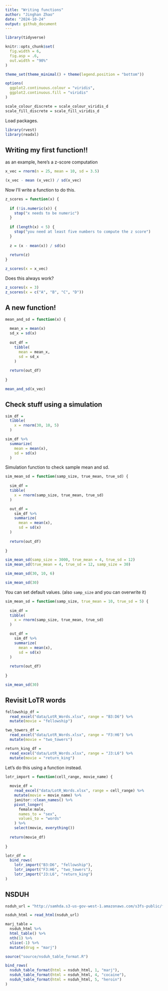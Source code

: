 ```yaml
---
title: "Writing functions"
author: "Jinghan Zhao"
date: "2024-10-24"
output: github_document
---
```



```r
library(tidyverse)

knitr::opts_chunk$set(
  fig.width = 6,
  fig.asp = .6,
  out.width = "90%"
)

theme_set(theme_minimal() + theme(legend.position = "bottom"))

options(
  ggplot2.continuous.colour = "viridis",
  ggplot2.continuous.fill = "viridis"
)

scale_colour_discrete = scale_colour_viridis_d
scale_fill_discrete = scale_fill_viridis_d
```

Load packages.

```r
library(rvest)
library(readxl)
```



## Writing my first function!!

as an example, here's a z-score computation

```r
x_vec = rnorm(n = 25, mean = 10, sd = 3.5)

(x_vec - mean (x_vec)) / sd(x_vec)
```

Now I'll write a function to do this.

```r
z_scores = function(x) {
  
  if (!is.numeric(x)) {
    stop("x needs to be numeric")
  }
  
  if (length(x) < 5) {
    stop("you need at least five numbers to compute the z score")
  }
  
  z = (x - mean(x)) / sd(x)
  
  return(z)
}

z_scores(x = x_vec)
```

Does this always work?

```r
z_scores(x = 3)
z_scores(x = c("A", "B", "C", "D"))
```


## A new function!

```r
mean_and_sd = function(x) {
  
  mean_x = mean(x)
  sd_x = sd(x)
  
  out_df = 
    tibble(
      mean = mean_x,
      sd = sd_x
    )
  
  return(out_df)
  
}

mean_and_sd(x_vec)
```


## Check stuff using a simulation

```r
sim_df = 
  tibble(
    x = rnorm(30, 10, 5)
  )

sim_df %>% 
  summarize(
    mean = mean(x),
    sd = sd(x)
  )
```

Simulation function to check sample mean and sd.

```r
sim_mean_sd = function(samp_size, true_mean, true_sd) {
  
  sim_df = 
  tibble(
    x = rnorm(samp_size, true_mean, true_sd)
  )

  out_df = 
    sim_df %>% 
    summarize(
      mean = mean(x),
      sd = sd(x)
  )
  
  return(out_df)
  
}

sim_mean_sd(samp_size = 3000, true_mean = 4, true_sd = 12)
sim_mean_sd(true_mean = 4, true_sd = 12, samp_size = 30)

sim_mean_sd(30, 10, 6)

sim_mean_sd(30)
```

You can set default values. (also `samp_size` and you can overwrite it)

```r
sim_mean_sd = function(samp_size, true_mean = 10, true_sd = 5) {
  
  sim_df = 
  tibble(
    x = rnorm(samp_size, true_mean, true_sd)
  )

  out_df = 
    sim_df %>% 
    summarize(
      mean = mean(x),
      sd = sd(x)
  )
  
  return(out_df)
  
}

sim_mean_sd(30)
```


## Revisit LoTR words

```r
fellowship_df = 
  read_excel("data/LotR_Words.xlsx", range = "B3:D6") %>% 
  mutate(movie = "fellowship")

two_towers_df = 
  read_excel("data/LotR_Words.xlsx", range = "F3:H6") %>% 
  mutate(movie = "two_towers")

return_king_df = 
  read_excel("data/LotR_Words.xlsx", range = "J3:L6") %>% 
  mutate(movie = "return_king")
```

Let's do this using a function instead.

```r
lotr_import = function(cell_range, movie_name) {
  
  movie_df = 
    read_excel("data/LotR_Words.xlsx", range = cell_range) %>% 
    mutate(movie = movie_name) %>% 
    janitor::clean_names() %>% 
    pivot_longer(
      female:male,
      names_to = "sex", 
      values_to = "words"
    ) %>% 
    select(movie, everything())
  
  return(movie_df)
  
}

lotr_df = 
  bind_rows(
    lotr_import("B3:D6", "fellowship"),
    lotr_import("F3:H6", "two_towers"),
    lotr_import("J3:L6", "return_king")
)
```



## NSDUH


```r
nsduh_url = "http://samhda.s3-us-gov-west-1.amazonaws.com/s3fs-public/field-uploads/2k15StateFiles/NSDUHsaeShortTermCHG2015.htm"

nsduh_html = read_html(nsduh_url)

marj_table = 
  nsduh_html %>% 
  html_table() %>% 
  nth(1) %>% 
  slice(-1) %>% 
  mutate(drug = "marj")
```

```r
source("source/nsduh_table_format.R")

bind_rows(
  nsduh_table_format(html = nsduh_html, 1, "marj"),
  nsduh_table_format(html = nsduh_html, 4, "cocaine"),
  nsduh_table_format(html = nsduh_html, 5, "heroin")
)

```

